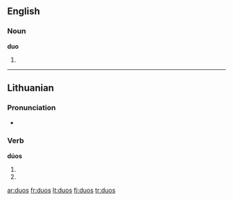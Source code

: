 ==English==

===Noun===
'''duo'''

# {{plural of|[[duo]]}}

----

==Lithuanian==

===Pronunciation===
* {{IPA|[ˈduɔs]|lang=lt}}

===Verb===
'''dúos'''

# {{lt-form-verb|3s|fut|duoti}}
# {{lt-form-verb|3p|fut|duoti}}


[[ar:duos]]
[[fr:duos]]
[[lt:duos]]
[[fi:duos]]
[[tr:duos]]